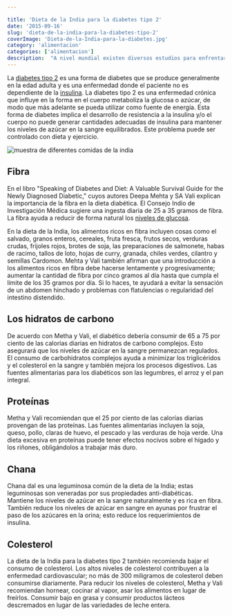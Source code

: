 ```yaml
---

title: 'Dieta de la India para la diabetes tipo 2'
date: '2015-09-16'
slug: 'dieta-de-la-india-para-la-diabetes-tipo-2'
coverImage: 'Dieta-de-la-India-para-la-diabetes.jpg'
category: 'alimentacion'
categories: ['alimentacion']
description:  "A nivel mundial existen diversos estudios para enfrentar el problema de la diabetes. En la India hay expertos que coinciden con los expertos occidentales pero hacen aportes muy interesantes a esta lucha. Dieta de la India para la diabetes tipo 2"
---
```


La [diabetes tipo 2](/diabetes-tipo-2/) es una forma de diabetes que se produce generalmente en la edad adulta y es una enfermedad donde el paciente no es dependiente de la [insulina](/que-es-la-insulina-cuantos-tipos-existen/). La diabetes tipo 2 es una enfermedad crónica que influye en la forma en el cuerpo metaboliza la glucosa o azúcar, de modo que más adelante se pueda utilizar como fuente de energía. Esta forma de diabetes implica el desarrollo de resistencia a la insulina y/o el cuerpo no puede generar cantidades adecuadas de insulina para mantener los niveles de azúcar en la sangre equilibrados. Este problema puede ser controlado con dieta y ejercicio.

![muestra de diferentes comidas de la india](images/Dieta-de-la-India-para-la-diabetes.jpg)

## Fibra

En el libro "Speaking of Diabetes and Diet: A Valuable Survival Guide for the Newly Diagnosed Diabetic," cuyos autores Deepa Mehta y SA Vali explican la importancia de la fibra en la dieta diabética. El Consejo Indio de Investigación Médica sugiere una ingesta diaria de 25 a 35 gramos de fibra. La fibra ayuda a reducir de forma natural los [niveles de glucosa](/cuanto-es-el-nivel-normal-de-glucosa/).

En la dieta de la India, los alimentos ricos en fibra incluyen cosas como el salvado, granos enteros, cereales, fruta fresca, frutos secos, verduras crudas, frijoles rojos, brotes de soja, las preparaciones de salmonete, habas de racimo, tallos de loto, hojas de curry, granada, chiles verdes, cilantro y semillas Cardomon. Mehta y Vali también afirman que una introducción a los alimentos ricos en fibra debe hacerse lentamente y progresivamente; aumentar la cantidad de fibra por cinco gramos al día hasta que cumpla el límite de los 35 gramos por día. Si lo haces, te ayudará a evitar la sensación de un abdomen hinchado y problemas con flatulencias o regularidad del intestino distendido.

## Los hidratos de carbono

De acuerdo con Metha y Vali, el diabético debería consumir de 65 a 75 por ciento de las calorías diarias en hidratos de carbono complejos. Esto asegurará que los niveles de azúcar en la sangre permanezcan regulados. El consumo de carbohidratos complejos ayuda a minimizar los triglicéridos y el colesterol en la sangre y también mejora los procesos digestivos. Las fuentes alimentarias para los diabéticos son las legumbres, el arroz y el pan integral.

## Proteínas

Metha y Vali recomiendan que el 25 por ciento de las calorías diarias provengan de las proteínas. Las fuentes alimentarias incluyen la soja, queso, pollo, claras de huevo, el pescado y las verduras de hoja verde. Una dieta excesiva en proteínas puede tener efectos nocivos sobre el hígado y los riñones, obligándolos a trabajar más duro.

## Chana

Chana dal es una leguminosa común de la dieta de la India; estas leguminosas son veneradas por sus propiedades anti-diabéticas. Mantiene los niveles de azúcar en la sangre naturalmente y es rica en fibra. También reduce los niveles de azúcar en sangre en ayunas por frustrar el paso de los azúcares en la orina; esto reduce los requerimientos de insulina.

## Colesterol

La dieta de la India para la diabetes tipo 2 también recomienda bajar el consumo de colesterol. Los altos niveles de colesterol contribuyen a la enfermedad cardiovascular; no más de 300 miligramos de colesterol deben consumirse diariamente. Para reducir los niveles de colesterol, Metha y Vali recomiendan hornear, cocinar al vapor, asar los alimentos en lugar de freírlos. Consumir bajo en grasa y consumir productos lácteos descremados en lugar de las variedades de leche entera.
